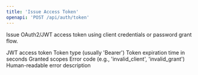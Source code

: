 ```yaml
---
title: 'Issue Access Token'
openapi: 'POST /api/auth/token'
---
```


Issue OAuth2/JWT access token using client credentials or password grant flow.


<ParamField status="200" type="object">
  <ParamField name="access_token" type="string">
    JWT access token
  </ParamField>
  <ParamField name="token_type" type="string">
    Token type (usually 'Bearer')
  </ParamField>
  <ParamField name="expires_in" type="integer">
    Token expiration time in seconds
  </ParamField>
  <ParamField name="scope" type="string">
    Granted scopes
  </ParamField>
</ParamField>


<ParamField status="400" type="object">
  <ParamField name="error" type="string">
    Error code (e.g., 'invalid_client', 'invalid_grant')
  </ParamField>
  <ParamField name="error_description" type="string">
    Human-readable error description
  </ParamField>
</ParamField>